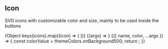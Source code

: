 

<Meta title="Components/Icon" />

## Icon

SVG icons with customizable color and size, mainly to be used inside the buttons

<Preview>
  <Story name="All">
    {Object.keys(icons).map((icon) => (
      <Icon key={icon} name={icon} style={{ padding: "1em" }} color={themeColors.onBackground500} />
    ))}
  </Story>
  <Story
    name="Size"
    argTypes={{
      name: { control: { type: "select", options: Object.keys(icons) } },
    }}
    args={{ name: "heart", width: 24, height: 24, color: themeColors.onBackground500 }}
  >
    {(args) => <Icon {...args} />}
  </Story>
  <Story
    name="Colors"
    argTypes={{
      name: { control: { type: "select", options: Object.keys(icons) } },
      color: { control: { type: "select", options: Object.keys(themeColors) } },
    }}
    args={{ name: "heart", color: themeColors.onBackground500 }}
  >
    {({ name, color, ...args }) => {
      const colorValue = themeColors.onBackground500;
      return <Icon name={name} color={colorValue} />;
    }}
  </Story>
</Preview>

<ArgsTable of={Icon} />
